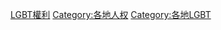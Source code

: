 {{Commonscat|LGBT rights by country or territory}}

[[Category:LGBT權利|]]
[[Category:各地人权|Category:各地人权]]
[[Category:各地LGBT|Category:各地LGBT]]